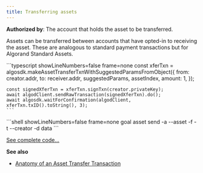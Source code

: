 ```yaml
---
title: Transferring assets
---
```



**Authorized by**: The account that holds the asset to be transferred.

Assets can be transferred between accounts that have opted-in to receiving the asset. These are analogous to standard payment transactions but for Algorand Standard Assets.

<Tabs syncKey='lang'>
  <TabItem label='Python' icon='seti:python'>
	<RemoteCode
      src='https://raw.githubusercontent.com/algorandfoundation/devportal-code-examples/refs/heads/main/projects/python-examples/algokit_utils_py_examples/assets(ASA)/asset_transfer.py'      
      snippet='ASSET_TRANSFER_TRANSACTION'
      lang='py'
      title='Asset Transfer Transaction'
      frame='none'
    />  
  </TabItem>
  <TabItem label='JavaScript' icon='seti:typescript'>
    ```typescript showLineNumbers=false frame=none
    const xferTxn = algosdk.makeAssetTransferTxnWithSuggestedParamsFromObject({
	  from: creator.addr,
	  to: receiver.addr,
	  suggestedParams,
	  assetIndex,
	  amount: 1,
	});
	
	const signedXferTxn = xferTxn.signTxn(creator.privateKey);
	await algodClient.sendRawTransaction(signedXferTxn).do();
	await algosdk.waitForConfirmation(algodClient, xferTxn.txID().toString(), 3);
    ```
  </TabItem>
  <TabItem label='Goal' icon='seti:laptop'>
    ```shell showLineNumbers=false frame=none
    goal asset send -a <asset-amount> --asset <asset-name> -f <asset-sender> -t <asset-receiver> --creator <asset-creator> -d data
    ```
  </TabItem>
</Tabs>

[See complete code...](https://github.com/algorand/docs/tree/master/examples/assets/v2)

**See also**

- [Anatomy of an Asset Transfer Transaction](/concepts/transactions/types#transfer-an-asset)


